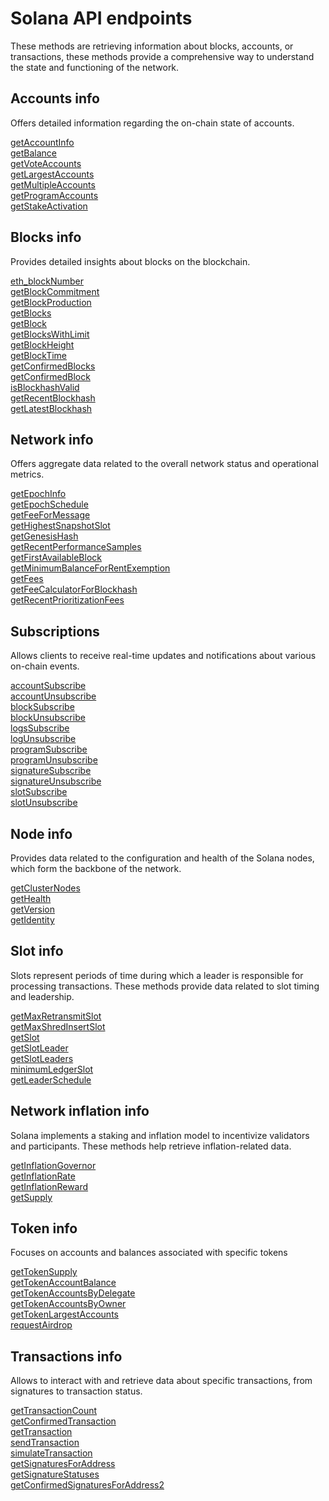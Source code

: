 # Solana API endpoints

These methods are retrieving information about blocks, accounts, or transactions, these methods provide a comprehensive way to understand the state and functioning of the network.

## Accounts info

Offers detailed information regarding the on-chain state of accounts.

[getAccountInfo](solana-api/accountinfo/getAccountInfo) \
[getBalance](solana-api/accountinfo/getBalance) \
[getVoteAccounts](solana-api/accountinfo/getVoteAccounts) \
[getLargestAccounts](solana-api/accountinfo/getLargestAccounts) \
[getMultipleAccounts](solana-api/accountinfo/getMultipleAccounts) \
[getProgramAccounts](solana-api/accountinfo/getProgramAccounts) \
[getStakeActivation](solana-api/accountinfo/getStakeActivation)

## Blocks info

Provides detailed insights about blocks on the blockchain.

[eth_blockNumber](//solana-api/blocksinfo/eth_blockNumber) \
[getBlockCommitment](/solana-api/blocksinfo/getBlockCommitment) \
[getBlockProduction](/solana-api/blocksinfo/getBlockProduction) \
[getBlocks](/solana-api/blocksinfo/getBlocks) \
[getBlock](/solana-api/blocksinfo/getBlock) \
[getBlocksWithLimit](/solana-api/blocksinfo/getBlocksWithLimit) \
[getBlockHeight](/solana-api/blocksinfo/getBlockHeight) \
[getBlockTime](/solana-api/blocksinfo/getBlockTime) \
[getConfirmedBlocks](/solana-api/blocksinfo/getConfirmedBlocks) \
[getConfirmedBlock](/solana-api/blocksinfo/getConfirmedBlock) \
[isBlockhashValid](/solana-api/blocksinfo/isBlockhashValid) \
[getRecentBlockhash](/solana-api/blocksinfo/getRecentBlockhash) \
[getLatestBlockhash](/solana-api/blocksinfo/getLatestBlockhash)

## Network info

Offers aggregate data related to the overall network status and operational metrics.

[getEpochInfo](/solana-api/networkinfo/getEpochInfo) \
[getEpochSchedule](/solana-api/networkinfo/getEpochSchedule) \
[getFeeForMessage](/solana-api/networkinfo/getFeeForMessage) \
[getHighestSnapshotSlot](/solana-api/networkinfo/getHighestSnapshotSlot) \
[getGenesisHash](/solana-api/networkinfo/getGenesisHash) \
[getRecentPerformanceSamples](/solana-api/networkinfo/getRecentPerformanceSamples) \
[getFirstAvailableBlock](/solana-api/networkinfo/getFirstAvailableBlock) \
[getMinimumBalanceForRentExemption](/solana-api/networkinfo/getMinimumBalanceForRentExemption) \
[getFees](/solana-api/networkinfo/getFees) \
[getFeeCalculatorForBlockhash](/solana-api/networkinfo/getFeeCalculatorForBlockhash) \
[getRecentPrioritizationFees](/solana-api/networkinfo/getRecentPrioritizationFees)

## Subscriptions

Allows clients to receive real-time updates and notifications about various on-chain events.

[accountSubscribe](/solana-api/subscriptions/accountSubscribe) \
[accountUnsubscribe](/solana-api/subscriptions/accountUnsubscribe) \
[blockSubscribe](/solana-api/subscriptions/blockSubscribe) \
[blockUnsubscribe](/solana-api/subscriptions/blockUnsubscribe) \
[logsSubscribe](/solana-api/subscriptions/logsSubscribe) \
[logUnsubscribe](/solana-api/subscriptions/logUnsubscribe) \
[programSubscribe](/solana-api/subscriptions/programSubscribe) \
[programUnsubscribe](/solana-api/subscriptions/programUnsubscribe) \
[signatureSubscribe](/solana-api/subscriptions/signatureSubscribe) \
[signatureUnsubscribe](/solana-api/subscriptions/signatureUnsubscribe) \
[slotSubscribe](/solana-api/subscriptions/slotSubscribe) \
[slotUnsubscribe](/solana-api/subscriptions/slotUnsubscribe)

## Node info

Provides data related to the configuration and health of the Solana nodes, which form the backbone of the network.

[getClusterNodes](/solana-api/nodeinfo/getClusterNodes) \
[getHealth](/solana-api/nodeinfo/getHealth) \
[getVersion](/solana-api/nodeinfo/getVersion) \
[getIdentity](/solana-api/nodeinfo/getIdentity)

## Slot info

Slots represent periods of time during which a leader is responsible for processing transactions. These methods provide data related to slot timing and leadership.

[getMaxRetransmitSlot](/solana-api/slotinfo/getMaxRetransmitSlot) \
[getMaxShredInsertSlot](/solana-api/slotinfo/getMaxShredInsertSlot) \
[getSlot](/solana-api/slotinfo/getSlot) \
[getSlotLeader](/solana-api/slotinfo/getSlotLeader) \
[getSlotLeaders](/solana-api/slotinfo/getSlotLeaders) \
[minimumLedgerSlot](/solana-api/slotinfo/minimumLedgerSlot) \
[getLeaderSchedule](/solana-api/slotinfo/getLeaderSchedule)

## Network inflation info

Solana implements a staking and inflation model to incentivize validators and participants. These methods help retrieve inflation-related data.

[getInflationGovernor](/solana-api/networkinflationinfo/getInflationGovernor) \
[getInflationRate](/solana-api/networkinflationinfo/getInflationRate) \
[getInflationReward](/solana-api/networkinflationinfo/getInflationReward) \
[getSupply](/solana-api/networkinflationinfo/getSupply)

## Token info

Focuses on accounts and balances associated with specific tokens

[getTokenSupply](/solana-api/tekeninfo/getTokenSupply) \
[getTokenAccountBalance](/solana-api/tekeninfo/getTokenAccountBalance) \
[getTokenAccountsByDelegate](/solana-api/tekeninfo/getTokenAccountsByDelegate) \
[getTokenAccountsByOwner](/solana-api/tekeninfo/getTokenAccountsByOwner) \
[getTokenLargestAccounts](/solana-api/tekeninfo/getTokenLargestAccounts) \
[requestAirdrop](/solana-api/tekeninfo/requestAirdrop)


## Transactions info

Allows to interact with and retrieve data about specific transactions, from signatures to transaction status.

[getTransactionCount](/solana-api/transactionsinfo/getTransactionCount) \
[getConfirmedTransaction](/solana-api/transactionsinfo/getConfirmedTransaction) \
[getTransaction](/solana-api/transactionsinfo/getTransaction) \
[sendTransaction](/solana-api/transactionsinfo/sendTransaction) \
[simulateTransaction](/solana-api/transactionsinfo/simulateTransaction) \
[getSignaturesForAddress](/solana-api/transactionsinfo/getSignaturesForAddress) \
[getSignatureStatuses](/solana-api/transactionsinfo/getSignatureStatuses) \
[getConfirmedSignaturesForAddress2](/solana-api/transactionsinfo/getConfirmedSignaturesForAddress2)
